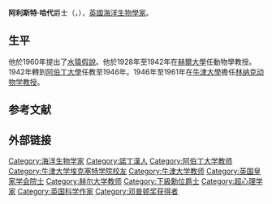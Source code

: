 {{Infobox person/Wikidata | fetchwikidata=ALL | onlysourced=yes }}
{{expand|time=2011-06-23T01:39:39+00:00}}
{{unreferenced|time=2011-06-23T01:39:39+00:00}}
'''阿利斯特·哈代'''爵士（{{lang-en|Sir '''Alister Clavering Hardy'''}}，{{bd|1896年|2月10日|1985年|5月22日|}}），[[英國|英國]][[海洋生物學家|海洋生物學家]]。

==生平==
他於1960年提出了[[水猿假說|水猿假說]]。他於1928年至1942年在[[赫爾大學|赫爾大學]]任動物學教授。1942年轉到[[阿伯丁大學|阿伯丁大學]]任教至1946年。1946年至1961年在[[牛津大學|牛津大學]]擔任[[林纳克动物学教授|林纳克动物学教授]]。

==参考文献==
{{reflist}}

==外部链接==
{{邓普顿奖获得者}}
{{Authority control}}
{{UK-academic-bio-stub}}
{{DEFAULTSORT: Hardy, Alister}}
[[Category:海洋生物学家|Category:海洋生物学家]]
[[Category:諾丁漢人|Category:諾丁漢人]]
[[Category:阿伯丁大学教师|Category:阿伯丁大学教师]]
[[Category:牛津大学埃克塞特学院校友|Category:牛津大学埃克塞特学院校友]]
[[Category:牛津大学教师|Category:牛津大学教师]]
[[Category:英国皇家学会院士|Category:英国皇家学会院士]]
[[Category:赫尔大学教师|Category:赫尔大学教师]]
[[Category:下級勳位爵士|Category:下級勳位爵士]]
[[Category:超心理学家|Category:超心理学家]]
[[Category:英国科学作家|Category:英国科学作家]]
[[Category:邓普顿奖获得者|Category:邓普顿奖获得者]]
